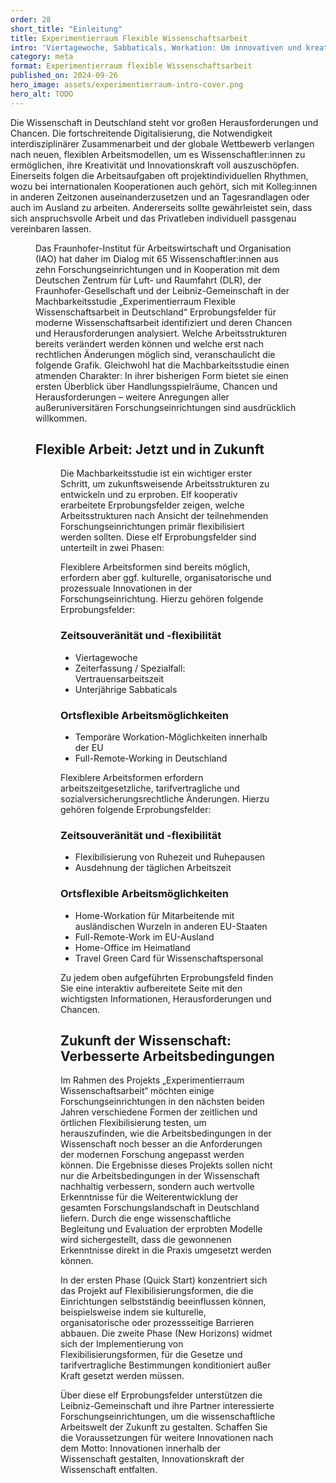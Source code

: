```yaml
---
order: 28
short_title: "Einleitung"
title: Experimentierraum Flexible Wissenschaftsarbeit
intro: 'Viertagewoche, Sabbaticals, Workation: Um innovativen und kreativen internationalen Fach- und Führungskräften moderne Arbeitsbedingungen in der Wissenschaft zu bieten, sind flexiblere Arbeitsformen notwendig. Was davon Forschungseinrichtungen bereits jetzt umsetzen können und welche Herausforderungen noch bestehen, zeigt eine neue Machbarkeitsstudie, die unter Federführung des Fraunhofer-Instituts für Arbeitswirtschaft und Organisation (IAO) in Stuttgart entstanden ist.'
category: meta
format: Experimentierraum flexible Wissenschaftsarbeit
published_on: 2024-09-26
hero_image: assets/experimentierraum-intro-cover.png
hero_alt: TODO
---
```


<Leadin>Die Wissenschaft in Deutschland</Leadin> steht vor großen Herausforderungen und Chancen. Die fortschreitende Digitalisierung, die Notwendigkeit interdisziplinärer Zusammenarbeit und der globale Wettbewerb verlangen nach neuen, flexiblen Arbeitsmodellen, um es Wissenschaftler:innen zu ermöglichen, ihre Kreativität und Innovationskraft voll auszuschöpfen. Einerseits folgen die Arbeitsaufgaben oft projektindividuellen Rhythmen, wozu bei internationalen Kooperationen auch gehört, sich mit Kolleg:innen in anderen Zeitzonen auseinanderzusetzen und an Tagesrandlagen oder auch im Ausland zu arbeiten. Andererseits sollte gewährleistet sein, dass sich anspruchsvolle Arbeit und das Privatleben individuell passgenau vereinbaren lassen.

<Figure
  src="Showroom_Office_AmsterdamJoyn_20 Jahre.jpg"
  size="large"
  credit="Vitra Office, © Vitra"
/>

Das Fraunhofer-Institut für Arbeitswirtschaft und Organisation (IAO) hat daher im Dialog mit 65 Wissenschaftler:innen aus zehn Forschungseinrichtungen und in Kooperation mit dem Deutschen Zentrum für Luft- und Raumfahrt (DLR), der Fraunhofer-Gesellschaft und der Leibniz-Gemeinschaft in der Machbarkeitsstudie „Experimentierraum Flexible Wissenschaftsarbeit in Deutschland“ Erprobungsfelder für moderne Wissenschaftsarbeit identifiziert und deren Chancen und Herausforderungen analysiert. Welche Arbeitsstrukturen bereits verändert werden können und welche erst nach rechtlichen Änderungen möglich sind, veranschaulicht die folgende Grafik. Gleichwohl hat die Machbarkeitsstudie einen atmenden Charakter: In ihrer bisherigen Form bietet sie einen ersten Überblick über Handlungsspielräume, Chancen und Herausforderungen – weitere Anregungen aller außeruniversitären Forschungseinrichtungen sind ausdrücklich willkommen.

## Flexible Arbeit: Jetzt und in Zukunft

<Figure
  src="experimentierraum-intro.svg"
  size="medium"
  credit="Fraunhofer-Instituts für Arbeitswirtschaft und Organisation"
/>

Die Machbarkeitsstudie ist ein wichtiger erster Schritt, um zukunftsweisende Arbeitsstrukturen zu entwickeln und zu erproben. Elf kooperativ erarbeitete Erprobungsfelder zeigen, welche Arbeitsstrukturen nach Ansicht der teilnehmenden Forschungseinrichtungen primär flexibilisiert werden sollten. Diese elf Erprobungsfelder sind unterteilt in zwei Phasen:

<Callout title="1. Quick Start">

Flexiblere Arbeitsformen sind bereits möglich, erfordern aber ggf. kulturelle, organisatorische und prozessuale Innovationen in der Forschungseinrichtung. Hierzu gehören folgende Erprobungsfelder:

### Zeitsouveränität und -flexibilität

- Viertagewoche
- Zeiterfassung / Spezialfall: Vertrauensarbeitszeit
- Unterjährige Sabbaticals

### Ortsflexible Arbeitsmöglichkeiten

- Temporäre Workation-Möglichkeiten innerhalb der EU
- Full-Remote-Working in Deutschland

</Callout>

<Callout title="2. New Horizons">

Flexiblere Arbeitsformen erfordern arbeitszeitgesetzliche, tarifvertragliche und sozialversicherungsrechtliche Änderungen. Hierzu gehören folgende Erprobungsfelder:

### Zeitsouveränität und -flexibilität

- Flexibilisierung von Ruhezeit und Ruhepausen
- Ausdehnung der täglichen Arbeitszeit

### Ortsflexible Arbeitsmöglichkeiten

- Home-Workation für Mitarbeitende mit ausländischen Wurzeln in anderen EU-Staaten
- Full-Remote-Work im EU-Ausland
- Home-Office im Heimatland
- Travel Green Card für Wissenschaftspersonal

</Callout>

Zu jedem oben aufgeführten Erprobungsfeld finden Sie eine interaktiv aufbereitete Seite mit den wichtigsten Informationen, Herausforderungen und Chancen.

## Zukunft der Wissenschaft: Verbesserte Arbeitsbedingungen

Im Rahmen des Projekts „Experimentierraum Wissenschaftsarbeit“ möchten einige Forschungseinrichtungen in den nächsten beiden Jahren verschiedene Formen der zeitlichen und örtlichen Flexibilisierung testen, um herauszufinden, wie die Arbeitsbedingungen in der Wissenschaft noch besser an die Anforderungen der modernen Forschung angepasst werden können. Die Ergebnisse dieses Projekts sollen nicht nur die Arbeitsbedingungen in der Wissenschaft nachhaltig verbessern, sondern auch wertvolle Erkenntnisse für die Weiterentwicklung der gesamten Forschungslandschaft in Deutschland liefern. Durch die enge wissenschaftliche Begleitung und Evaluation der erprobten Modelle wird sichergestellt, dass die gewonnenen Erkenntnisse direkt in die Praxis umgesetzt werden können.

In der ersten Phase (Quick Start) konzentriert sich das Projekt auf Flexibilisierungsformen, die die Einrichtungen selbstständig beeinflussen können, beispielsweise indem sie kulturelle, organisatorische oder prozessseitige Barrieren abbauen. Die zweite Phase (New Horizons) widmet sich der Implementierung von Flexibilisierungsformen, für die Gesetze und tarifvertragliche Bestimmungen konditioniert außer Kraft gesetzt werden müssen.

Über diese elf Erprobungsfelder unterstützen die Leibniz-Gemeinschaft und ihre Partner interessierte Forschungseinrichtungen, um die wissenschaftliche Arbeitswelt der Zukunft zu gestalten. Schaffen Sie die Voraussetzungen für weitere Innovationen nach dem Motto: Innovationen innerhalb der Wissenschaft gestalten, Innovationskraft der Wissenschaft entfalten.

